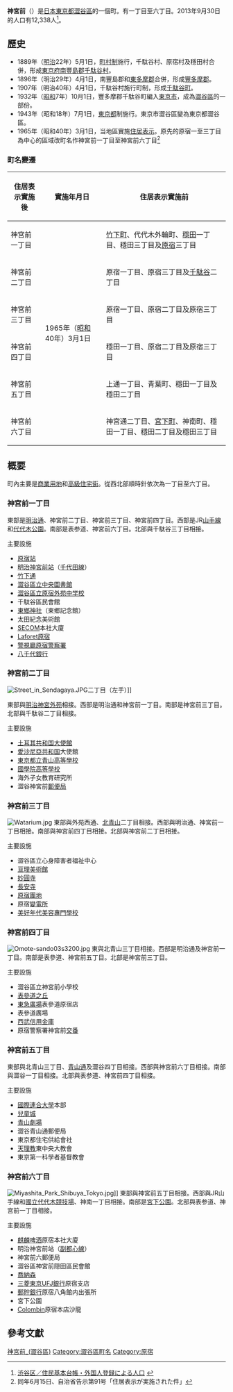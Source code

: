 {{Pathnav|日本|東京都|澀谷區|frame=1}}
{{Infobox Settlement
| official_name =  神宮前
|native_name =
|settlement_type = [[町|町]]
| image_skyline = 
Omotesando 2007 b.JPG| imagesize = 240px
| image_caption = [[表參道|表參道]]: 右手（南側）的神宮前五丁目和左手（北側）的四丁目
| image_flag =
| image_seal =
| image_map =
| map_caption =
|subdivision_type = [[國家|國家]]
|subdivision_name = [[File:Flag_of_Japan.svg|border]] [[日本|日本]]
|subdivision_type1 = [[都道府縣|都道府縣]]
|subdivision_name1 = [[File:Flag_of_Tokyo_Prefecture.svg|25px]] [[東京都|東京都]]
|subdivision_type2 = [[東京都區部|特別區]]
|subdivision_name2 = [[File:Flag_of_Shibuya,_Tokyo.svg|25px]] [[澀谷區|澀谷區]]
| subdivision_type3 =
| subdivision_name3 =
| established_title =
| established_date =
| government_type =
| leader_title =
| leader_name =
| area_magnitude =
| area_total_sq_mi =
| area_total_km2 =
| area_land_sq_mi =
| area_land_km2 =
| area_urban_sq_mi =
| area_urban_km2 =
| area_metro_km2 =
| area_metro_sq_mi =
|population_as_of= 2013年（平成25年）9月30日
|population_footnotes =
|population_total = 12338
| population_urban =
| population_metro =
| population_density_sq_mi =
| population_density_km2 =
| timezone = [[日本標準時|JST]]
| utc_offset = +9
| timezone_DST =
| utc_offset_DST =
| latd=|latm=|lats=|latNS=
| longd=|longm=|longs=|longEW=
| elevation_footnotes=
| elevation_m =
| elevation_ft =
| postal_code_type = [[郵政編碼|郵政編碼]]
| postal_code = 150-0001
| area_code =
| website =
| footnotes =
}}

'''神宮前'''（{{jpn|j=神宮前|hg=じんぐうまえ|rm=Jingūmae|f=y}}）是[[日本|日本]][[東京都|東京都]][[澀谷區|澀谷區]]的一個町。有一丁目至六丁目。2013年9月30日的人口有12,338人<ref>[http://www.city.shibuya.tokyo.jp/data/statics/tokei/02jinko/h25r01.xls 渋谷区／住民基本台帳・外国人登録による人口] {{webarchive|url=https://web.archive.org/web/20131013081847/http://www.city.shibuya.tokyo.jp/data/statics/tokei/02jinko/h25r01.xls |date=2013-10-13 }}</ref>。

== 歷史 ==
{{see also|原宿#歷史}}
{{see also|表参道 (原宿)#歷史}}
* 1889年（[[明治|明治]]22年）5月1日，[[町村制|町村制]]施行，千駄谷村、原宿村及穩田村合併，形成[[東京府|東京府]][[南豐島郡|南豐島郡]][[千駄谷町|千駄谷村]]。
* 1896年（明治29年）4月1日，南豐島郡和[[東多摩郡|東多摩郡]]合併，形成[[豐多摩郡|豐多摩郡]]。
* 1907年（明治40年）4月1日，千駄谷村施行町制，形成[[千駄谷町|千駄谷町]]。
* 1932年（[[昭和|昭和]]7年）10月1日，豐多摩郡千駄谷町編入[[東京市|東京市]]，成為[[澀谷區|澀谷區]]的一部份。
* 1943年（昭和18年）7月1日，[[東京都|東京都]]制施行。東京市澀谷區變為東京都澀谷區。
* 1965年（昭和40年）3月1日，当地區實施[[住居表示|住居表示]]。原先的原宿一至三丁目為中心的區域改町名作神宮前一丁目至神宮前六丁目<ref>同年6月15日、自治省告示第91号「住居表示が実施された件」</ref>

=== 町名變遷 ===
{{see also|澀谷區的町名}}
{| class="wikitable"
|-
!住居表示實施後
!實施年月日
!住居表示實施前
|-
|神宮前一丁目
| rowspan="6" |1965年（[[昭和|昭和]]40年）3月1日
|[[竹下町|竹下町]]、代代木外輪町、[[穩田|穩田]]一丁目、穩田三丁目及[[原宿|原宿]]三丁目
|-
|神宮前二丁目
|原宿一丁目、原宿三丁目及[[千駄谷|千駄谷]]二丁目
|-
|神宮前三丁目
|原宿一丁目、原宿二丁目及原宿三丁目
|-
|神宮前四丁目
|穩田一丁目、原宿二丁目及原宿三丁目
|-
|神宮前五丁目
|上通一丁目、青葉町、穩田一丁目及穩田二丁目
|-
|神宮前六丁目
|神宮通二丁目、[[宮下町|宮下町]]、神南町、穩田一丁目、穩田二丁目及穩田三丁目
|}

== 概要 ==
町內主要是[[商業用地|商業用地]]和[[高級住宅街|高級住宅街]]。從西北部順時針依次為一丁目至六丁目。

=== 神宮前一丁目 ===

東部是[[明治通_(東京都)|明治通]]、神宮前二丁目、神宮前三丁目、神宮前四丁目。西部是JR[[山手線|山手線]]和[[代代木公園|代代木公園]]。南部是表参道、神宮前六丁目。北部與千駄谷三丁目相接。

; 主要設施
* [[原宿站|原宿站]]
* [[明治神宮前站|明治神宮前站]]（[[東京地下鐵千代田線|千代田線]]）
* [[竹下通|竹下通]]
* [[澀谷區立中央圖書館|澀谷區立中央圖書館]]
* [[澀谷區立原宿外苑中学校|澀谷區立原宿外苑中学校]]
* 千駄谷區民會館
* [[東鄉神社_(澀谷區)|東鄉神社]]（東鄉記念館）
* 太田紀念美術館
* [[SECOM|SECOM]]本社大廈
* [[Laforet原宿|Laforet原宿]]
* [[警視廳|警視廳]][[原宿警察署|原宿警察署]]
* [[八千代銀行|八千代銀行]]

=== 神宮前二丁目 ===
[[File:Street_in_Sendagaya.JPG|thumb]]二丁目（左手）]]

東部與[[明治神宮外苑|明治神宮外苑]]相接。西部是明治通和神宮前一丁目。南部是神宮前三丁目。北部與千駄谷二丁目相接。
; 主要設施
* [[土耳其共和国|土耳其共和国]][[大使館|大使館]]
* [[愛沙尼亞共和国|愛沙尼亞共和国]]大使館
* [[東京都立青山高等學校|東京都立青山高等學校]]
* [[國學院高等學校|國學院高等學校]]
* 海外子女教育研究所
* 澀谷神宮前[[郵便局|郵便局]]

=== 神宮前三丁目 ===
[[File:Watarium.jpg|thumb]]
東部與外苑西通、[[北青山|北青山]]二丁目相接。西部與明治通、神宮前一丁目相接。南部與神宮前四丁目相接。北部與神宮前二丁目相接。
; 主要設施
* 澀谷區立心身障害者福祉中心
* [[亘理美術館|亘理美術館]]
* [[妙圓寺_(澀谷區)|妙圓寺]]
* [[長安寺_(澀谷區)|長安寺]]
* [[原宿團地|原宿團地]]
* 原宿[[變電所|變電所]]
* [[美好年代美容專門學校|美好年代美容專門學校]]

=== 神宮前四丁目 ===
[[File:Omote-sando03s3200.jpg|thumb]]
東與北青山三丁目相接。西部是明治通及神宮前一丁目。南部是表參道、神宮前五丁目。北部是神宮前三丁目。
; 主要設施
* 澀谷區立神宮前小學校
* [[表參道之丘|表參道之丘]]
* [[東急廣場|東急廣場]]表參道原宿店
* 表參道廣場
* [[西武信用金庫|西武信用金庫]]
* 原宿警察署神宮前[[交番|交番]]

=== 神宮前五丁目 ===

東部與北青山三丁目、[[青山通|青山通]]及澀谷四丁目相接。西部與神宮前六丁目相接。南部與澀谷一丁目相接。北部與表参道、神宮前四丁目相接。
; 主要設施
* [[國際連合大學|國際連合大學]]本部
* [[兒童城|兒童城]]
* [[青山劇場|青山劇場]]
* 澀谷青山通郵便局
* 東京都住宅供給會社
* [[天理教|天理教]]東中央大教會
* 東京第一科學者基督教會

=== 神宮前六丁目 ===
[[File:Miyashita_Park_Shibuya_Tokyo.jpg|thumb]]]]
東部與神宮前五丁目相接。西部與JR山手線和[[國立代代木競技場|國立代代木競技場]]、神南一丁目相接。南部是[[宮下公園|宮下公園]]。北部與表参道、神宮前一丁目相接。
; 主要設施
* [[麒麟啤酒|麒麟啤酒]]原宿本社大廈
* 明治神宮前站（[[東京地下鐵副都心線|副都心線]]）
* 神宮前六郵便局
* 澀谷區神宮前隠田區民會館
* [[喬納森_(日本飯店)|喬納森]]
* [[三菱東京UFJ銀行|三菱東京UFJ銀行]]原宿支店
* [[郵貯銀行|郵貯銀行]]原宿八角館内出張所
* 宮下公園
* [[Colombin|Colombin]]原宿本店沙龍

== 參考文獻==
{{Reflist}}

{{Geographic Location
|Centre = 神宮前
|North = [[千駄谷|千駄谷]]
|Northeast = [[新宿區|新宿區]][[霞丘町|霞丘町]]
|East = [[港區_(東京都)|港區]][[北青山|北青山]]
|Southeast =
|South = 澀谷區[[澀谷|澀谷]]
|Southwest = 澀谷區[[神南|神南]]
|West = [[澀谷區|澀谷區]][[代代木神園町|代代木神園町]]
|Northwest =
|image =
}}

{{澀谷區的町名}}

{{DEFAULTSORT:Jingumae}}
[[Category:神宮前_(澀谷區)|]]
[[Category:澀谷區町名|Category:澀谷區町名]]
[[Category:原宿|Category:原宿]]